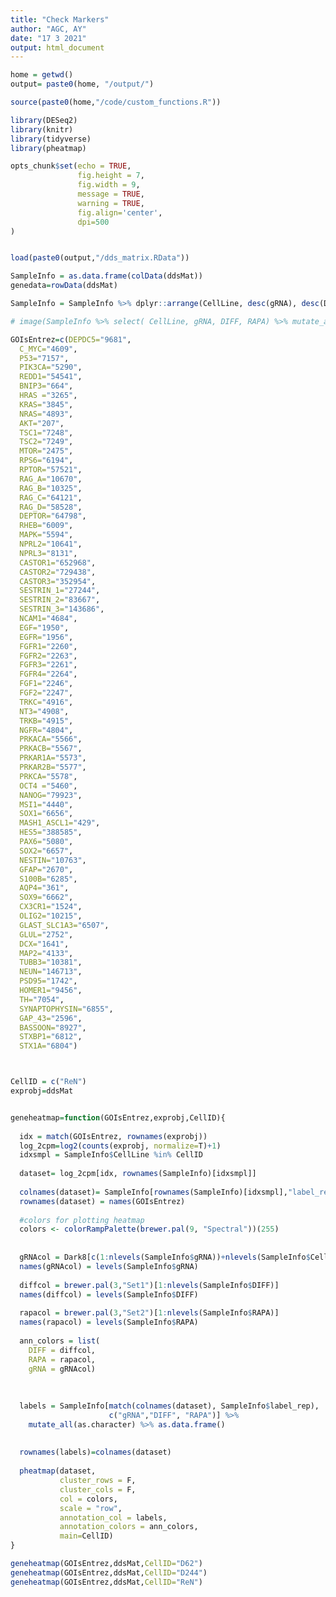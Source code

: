 ```yaml
---
title: "Check Markers"
author: "AGC, AY"
date: "17 3 2021"
output: html_document
---
```


```r

home = getwd()
output= paste0(home, "/output/")

source(paste0(home,"/code/custom_functions.R"))

library(DESeq2)
library(knitr)
library(tidyverse)
library(pheatmap)

opts_chunk$set(echo = TRUE, 
               fig.height = 7, 
               fig.width = 9, 
               message = TRUE,
               warning = TRUE,
               fig.align='center',
               dpi=500
)



```

```r

load(paste0(output,"/dds_matrix.RData"))


```


```r

SampleInfo = as.data.frame(colData(ddsMat))
genedata=rowData(ddsMat)

SampleInfo = SampleInfo %>% dplyr::arrange(CellLine, desc(gRNA), desc(DIFF), desc(RAPA))

# image(SampleInfo %>% select( CellLine, gRNA, DIFF, RAPA) %>% mutate_all(as.numeric) %>% as.matrix)

GOIsEntrez=c(DEPDC5="9681",
  C_MYC="4609",
  P53="7157",
  PIK3CA="5290",
  REDD1="54541",
  BNIP3="664",
  HRAS ="3265",
  KRAS="3845",
  NRAS="4893",
  AKT="207",
  TSC1="7248",
  TSC2="7249",
  MTOR="2475",
  RPS6="6194",
  RPTOR="57521",
  RAG_A="10670",
  RAG_B="10325",
  RAG_C="64121",
  RAG_D="58528",
  DEPTOR="64798",
  RHEB="6009",
  MAPK="5594",
  NPRL2="10641",
  NPRL3="8131",
  CASTOR1="652968",
  CASTOR2="729438",
  CASTOR3="352954",
  SESTRIN_1="27244",
  SESTRIN_2="83667",
  SESTRIN_3="143686",
  NCAM1="4684",
  EGF="1950",
  EGFR="1956",
  FGFR1="2260",
  FGFR2="2263",
  FGFR3="2261",
  FGFR4="2264",
  FGF1="2246",
  FGF2="2247",
  TRKC="4916",
  NT3="4908",
  TRKB="4915",
  NGFR="4804",
  PRKACA="5566",
  PRKACB="5567",
  PRKAR1A="5573",
  PRKAR2B="5577",
  PRKCA="5578",
  OCT4 ="5460",
  NANOG="79923",
  MSI1="4440",
  SOX1="6656",
  MASH1_ASCL1="429",
  HES5="388585",
  PAX6="5080",
  SOX2="6657",
  NESTIN="10763",
  GFAP="2670",
  S100B="6285",
  AQP4="361",
  SOX9="6662",
  CX3CR1="1524",
  OLIG2="10215",
  GLAST_SLC1A3="6507",
  GLUL="2752",
  DCX="1641",
  MAP2="4133",
  TUBB3="10381",
  NEUN="146713",
  PSD95="1742",
  HOMER1="9456",
  TH="7054",
  SYNAPTOPHYSIN="6855",
  GAP_43="2596",
  BASSOON="8927",
  STXBP1="6812",
  STX1A="6804")



CellID = c("ReN")
exprobj=ddsMat


geneheatmap=function(GOIsEntrez,exprobj,CellID){
  
  idx = match(GOIsEntrez, rownames(exprobj))
  log_2cpm=log2(counts(exprobj, normalize=T)+1)
  idxsmpl = SampleInfo$CellLine %in% CellID
  
  dataset= log_2cpm[idx, rownames(SampleInfo)[idxsmpl]]
  
  colnames(dataset)= SampleInfo[rownames(SampleInfo)[idxsmpl],"label_rep"]
  rownames(dataset) = names(GOIsEntrez)
  
  #colors for plotting heatmap
  colors <- colorRampPalette(brewer.pal(9, "Spectral"))(255)
  
  
  gRNAcol = Dark8[c(1:nlevels(SampleInfo$gRNA))+nlevels(SampleInfo$CellLine)]
  names(gRNAcol) = levels(SampleInfo$gRNA)
  
  diffcol = brewer.pal(3,"Set1")[1:nlevels(SampleInfo$DIFF)]
  names(diffcol) = levels(SampleInfo$DIFF)
  
  rapacol = brewer.pal(3,"Set2")[1:nlevels(SampleInfo$RAPA)]
  names(rapacol) = levels(SampleInfo$RAPA)
  
  ann_colors = list(
    DIFF = diffcol, 
    RAPA = rapacol,
    gRNA = gRNAcol)
  
  
  
  labels = SampleInfo[match(colnames(dataset), SampleInfo$label_rep),
                      c("gRNA","DIFF", "RAPA")] %>%  
    mutate_all(as.character) %>% as.data.frame()
  
  
  rownames(labels)=colnames(dataset)
  
  pheatmap(dataset, 
           cluster_rows = F,
           cluster_cols = F,
           col = colors,
           scale = "row", 
           annotation_col = labels,
           annotation_colors = ann_colors, 
           main=CellID)
}

geneheatmap(GOIsEntrez,ddsMat,CellID="D62")
geneheatmap(GOIsEntrez,ddsMat,CellID="D244")
geneheatmap(GOIsEntrez,ddsMat,CellID="ReN")

```








